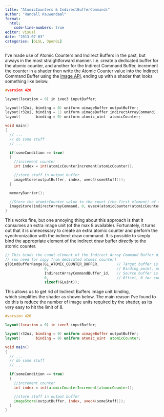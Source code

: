 ```yaml
---
title: "AtomicCounters & IndirectBufferCommands"
author: "Randall Rauwendaal"
format: 
  html:
    code-line-numbers: true
editor: visual
date: "2013-07-03"
categories: [GLSL, OpenGL]
---
```

I've made use of Atomic Counters and Indirect Buffers in the past, but always in the most straightforward manner. I.e. create a dedicated buffer for the atomic counter, and another for the Indirect Command Buffer, increment the counter in a shader then write the Atomic Counter value into the Indirect Command Buffer using the [Image API](http://www.opengl.org/registry/specs/ARB/shader_image_load_store.txt), ending up with a shader that looks something like below.

``` cpp
#version 420

layout(location = 0) in ivec3 inputBuffer;

layout(r32ui, binding = 0) uniform uimageBuffer outputBuffer;
layout(r32ui, binding = 1) uniform uimageBuffer indirectArrayCommand;
layout(       binding = 0) uniform atomic_uint  atomicCounter;

void main()
{
  // ...
  // do some stuff
  // ...

  if(someCondition == true)
  {
    //increment counter
    int index = int(atomicCounterIncrement(atomicCounter));

    //store stuff in output buffer
    imageStore(outputBuffer, index, uvec4(someStuff)));
  }

  memoryBarrier();

  //Store the atomicCounter value to the count (the first element) of the DrawArraysIndirect command
  imageStore(indirectArrayCommand, 0, uvec4(atomicCounter(atomicCounter)));
}
```

This works fine, but one annoying thing about this approach is that it consumes an extra image unit (of the max 8 available). Fortunately, it turns out that it is unnecessary to create an extra atomic counter and perform the synchronization with the indirect draw command. It is possible to simply bind the appropriate element of the indirect draw buffer *directly* to the atomic counter.

``` cpp
// This binds the count element of the Indirect Array Command Buffer directly as an atomic counter in the shader
// (no need for copy from dedicated atomic counter)
glBindBufferRange(GL_ATOMIC_COUNTER_BUFFER,        // Target buffer is the atomic counter
                  0,                               // Binding point, must match the shader
                  IndirectArrayCommandBuffer_id,   // Source buffer is the Indirect Draw Command Buffer
                  0,                               // Offset, 0 for count, 1 for primCount (instances), etc...
                  sizeof(GLuint));
```

This allows us to get rid of Indirect Buffers image unit binding, which simplifies the shader as shown below. The main reason I've found to do this is reduce the number of image units required by the shader, as its *very* easy to hit the limit of 8.

``` glsl
#version 420

layout(location = 0) in ivec3 inputBuffer;

layout(r32ui, binding = 0) uniform uimageBuffer outputBuffer;
layout(       binding = 0) uniform atomic_uint  atomicCounter;

void main()
{
  // ...
  // do some stuff
  // ...

  if(someCondition == true)
  {
    //increment counter
    int index = int(atomicCounterIncrement(atomicCounter));

    //store stuff in output buffer
    imageStore(outputBuffer, index, uvec4(someStuff)));
  }
}
```